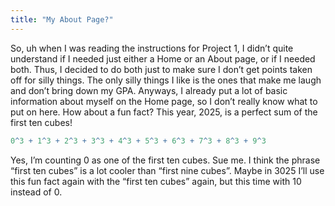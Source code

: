 ```yaml
---
title: "My About Page?"
---
```


So, uh when I was reading the instructions for Project 1, I didn't quite understand if I needed just either a Home or an About page, or if I needed both. Thus, I decided to do both just to make sure I don't get points taken off for silly things. The only silly things I like is the ones that make me laugh and don't bring down my GPA. Anyways, I already put a lot of basic information about myself on the Home page, so I don't really know what to put on here. How about a fun fact? This year, 2025, is a perfect sum of the first ten cubes!\

```r
0^3 + 1^3 + 2^3 + 3^3 + 4^3 + 5^3 + 6^3 + 7^3 + 8^3 + 9^3
```

Yes, I'm counting 0 as one of the first ten cubes. Sue me. I think the phrase "first ten cubes" is a lot cooler than "first nine cubes". Maybe in 3025 I'll use this fun fact again with the "first ten cubes" again, but this time with 10 instead of 0.
